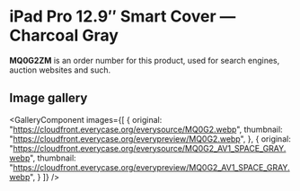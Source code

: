 
# iPad Pro 12.9″ Smart Cover — Charcoal Gray

<Callout type='info' emoji='👉🏻'>**MQ0G2ZM** is an order number for this product, used for search engines, auction websites and such.</Callout>

## Image gallery

<GalleryComponent
    images={[
      {
        original: "https://cloudfront.everycase.org/everysource/MQ0G2.webp",
        thumbnail: "https://cloudfront.everycase.org/everypreview/MQ0G2.webp",
      },
      {
        original: "https://cloudfront.everycase.org/everysource/MQ0G2_AV1_SPACE_GRAY.webp",
        thumbnail: "https://cloudfront.everycase.org/everypreview/MQ0G2_AV1_SPACE_GRAY.webp",
      }
    ]}
  />
